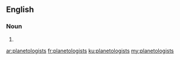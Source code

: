 ==English==

===Noun===
{{head|en|noun plural form}}

# {{plural of|planetologist|lang=en}}

[[ar:planetologists]]
[[fr:planetologists]]
[[ku:planetologists]]
[[my:planetologists]]